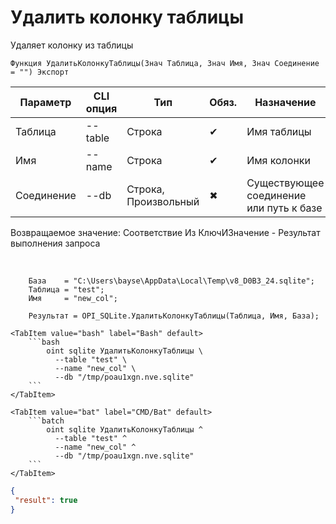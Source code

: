 ﻿---
sidebar_position: 4
description: Удалить колонку таблицы и другие функции для работы с SQLite в Открытом пакете интеграций - бесплатной open-source библиотеке интеграций для 1С:Предприятие 8, OneScript и CLI
keywords: [1C, 1С, 1С:Предприятие, 1С:Предприятие 8.3, API, Интеграция, Сервисы, Обмен, OneScript, CLI, SQLite]
---


# Удалить колонку таблицы
 Удаляет колонку из таблицы



`Функция УдалитьКолонкуТаблицы(Знач Таблица, Знач Имя, Знач Соединение = "") Экспорт`

  | Параметр | CLI опция | Тип | Обяз. | Назначение |
  |-|-|-|-|-|
  | Таблица | --table | Строка | &#x2714; | Имя таблицы |
  | Имя | --name | Строка | &#x2714; | Имя колонки |
  | Соединение | --db | Строка, Произвольный | &#x2716; | Существующее соединение или путь к базе |

  
  Возвращаемое значение:   Соответствие Из КлючИЗначение - Результат выполнения запроса

<br/>




```bsl title="Пример использования для 1С:Предприятие/OneScript"
    База    = "C:\Users\bayse\AppData\Local\Temp\v8_D0B3_24.sqlite";
    Таблица = "test";
    Имя     = "new_col";

    Результат = OPI_SQLite.УдалитьКолонкуТаблицы(Таблица, Имя, База);
```
    

 <Tabs>
  
    <TabItem value="bash" label="Bash" default>
        ```bash
            oint sqlite УдалитьКолонкуТаблицы \
              --table "test" \
              --name "new_col" \
              --db "/tmp/poau1xgn.nve.sqlite"
        ```
    </TabItem>
  
    <TabItem value="bat" label="CMD/Bat" default>
        ```batch
            oint sqlite УдалитьКолонкуТаблицы ^
              --table "test" ^
              --name "new_col" ^
              --db "/tmp/poau1xgn.nve.sqlite"
        ```
    </TabItem>
</Tabs>


```json title="Результат"
{
 "result": true
}
```
